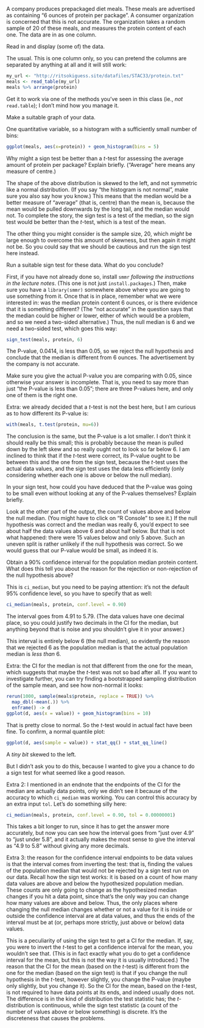 \question A company produces prepackaged  diet meals. These meals are advertised as containing "6 ounces of protein per package". A consumer organization is concerned that this is not accurate. The organization takes a random sample of 20 of these meals, and measures the protein content of each one. The data are in \url{http://ritsokiguess.site/datafiles/STAC33/protein.txt}
as one column. 

\bP

\p Read in and display (some of) the data.

\bS

The usual. This is one column only, so you can pretend the columns are separated by anything at all and it will still work:

```r
my_url <- "http://ritsokiguess.site/datafiles/STAC33/protein.txt"
meals <- read_table(my_url)
meals %>% arrange(protein)
```
Get it to work via one of the methods you've seen in this class (ie., *not* `read.table`); I don't mind how you manage it.

\eS

\p Make a suitable graph of your data.

\bS

One quantitative variable, so a histogram with a sufficiently small number of bins:

```r
ggplot(meals, aes(x=protein)) + geom_histogram(bins = 5)
```

\eS

\p Why might a sign test be better than a $t$-test for assessing the average amount of protein per package? Explain briefly. ("Average" here means any measure of centre.)

\bS

 The shape of the above distribution is skewed to the left, and not symmetric like a normal distribution. (If you say "the histogram is not normal", make sure you also say how you know.) This means that the median would be a better measure of "average" (that is, centre) than the mean is, because the mean would be pulled downwards by the long tail, and the median would not. To complete the story, the sign test is a test of the median, so the sign test would be better than the $t$-test, which is a test of the mean.
 
The other thing you might consider is the sample size, 20, which *might* be large enough to overcome this amount of skewness, but then again it might not be. So you could say that we should be cautious and run the sign test here instead.

\eS

\p Run a suitable sign test for these data. What do you conclude?

\bS

First, if you have not already done so, install `smmr` *following the instructions in the lecture notes*. (This one is not just `install.packages`.) Then, make sure you have a `library(smmr)` somewhere above where you are going to use something from it. Once that is in place, remember what we were interested in: was the median protein content 6 ounces, or is there evidence that it is something different? (The "not accurate" in the question says that the median could be higher or lower, either of which would be a problem, and so we need a two-sided alternative.) Thus, the null median is 6 and we need a two-sided test, which goes this way:

```r
sign_test(meals, protein, 6)
```

The P-value, 0.0414, is less than 0.05, so we reject the null hypothesis and conclude that the median is different from 6 ounces. The advertisement by the company is not accurate. 

Make sure you give the actual P-value you are comparing with 0.05, since otherwise your answer is incomplete. That is, you need to say more than just "the P-value is less than 0.05"; there are three P-values here, and only one of them is the right one.

Extra: we already decided that a $t$-test is not the best here, but I am curious as to how different its P-value is:

```r
with(meals, t.test(protein, mu=6))
```

The conclusion is the same, but the P-value is a lot smaller. I don't think it should really be this small; this is probably because the mean is pulled down by the left skew and so really ought not to look so far below 6. I am inclined to think that if the $t$-test were correct, its P-value ought to be between this and the one from the sign test, because the $t$-test uses the actual data values, and the sign test uses the data less efficiently (only considering whether each one is above or below the null median).
\eS

\p In your sign test, how could you have deduced that the P-value was going to be small even without looking at any of the P-values themselves? Explain briefly.

\bS

Look at the other part of the output, the count of values above and below the null median. (You might have to click on "R Console" to see it.) If the null hypothesis was correct and the median was really 6, you'd expect to see about half the data values above 6 and about half below. But that is not what happened: there were 15 values below and only 5 above. Such an uneven split is rather unlikely if the null hypothesis was correct. So we would guess that our P-value would be small, as indeed it is.

\eS

\p Obtain a 90% confidence interval for the population median protein content. What does this tell you about the reason for the rejection or non-rejection of the null hypothesis above?

\bS

This is `ci_median`, but you need to be paying attention: it's not the default 95% confidence level, so you have to specify that as well:

```r
ci_median(meals, protein, conf.level = 0.90)
```
The interval goes from 4.91 to 5.79. (The data values have one decimal place, so you could justify two decimals in the CI for the median, but anything beyond that is noise and you shouldn't give it in your answer.\endnote{There is actually slightly more to it here: the ends of this confidence interval for the median are always data values, because of the way it is constructed, so the actual end points really ought to be given to the \emph{same} number of decimals as the data, here 4.9 to 5.8. The output given is not exactly 4.9 and 5.8 because of inaccuracy in the bisection.})

This interval is entirely below 6 (the null median), so evidently the reason that we rejected 6 as the population median is that the actual population median is *less than* 6. 

Extra: the CI for the median is not that different from the one for the mean, which suggests that maybe the $t$-test was not so bad after all. If you want to investigate further, you can try finding a bootstrapped sampling distribution of the sample mean, and see how non-normal it looks:

```r
rerun(1000, sample(meals$protein, replace = TRUE)) %>% 
  map_dbl(~mean(.)) %>% 
  enframe() -> d
ggplot(d, aes(x = value)) + geom_histogram(bins = 10)
```
That is pretty close to normal. So the $t$-test would in actual fact have been fine. To confirm, a normal quantile plot:

```r
ggplot(d, aes(sample = value)) + stat_qq() + stat_qq_line()
```
A *tiny bit* skewed to the left.

But I didn't ask you to do this, because I wanted to give you a chance to do a sign test for what seemed like a good reason. 

Extra 2: I mentioned in an endnote that the endpoints of the CI for the median are actually data points, only we didn't see it because of the accuracy to which `ci_median` was working. You can control this accuracy by an extra input `tol`. Let's do something silly here:

```r
ci_median(meals, protein, conf.level = 0.90, tol = 0.00000001)
```

This takes a bit longer to run, since it has to get the answer more accurately, but now you can see how the interval goes from "just over 4.9" to "just under 5.8", and it actually makes the most sense to give the interval as "4.9 to 5.8" without giving any more decimals.

Extra 3: the reason for the confidence interval endpoints to be data values is that the interval comes from inverting the test: that is, finding the values of the population median that would not be rejected by a sign test run on our data. Recall how the sign test works: it is based on a count of how many data values are above and below the hypothesized population median. These counts are only going to change as the hypothesized median changes if you hit a data point, since that's the only way you can change how many values are above and below.\endnote{There is a technicality about what happens when the null median is exactly equal to a data value; see PASIAS for more discussion on this.} Thus, the only places where changing the null median changes whether or not a value for it is inside or outside the confidence interval are at data values, and thus the ends of the interval must be at (or, perhaps more strictly, just above or below) data values.

This is a peculiarity of using the sign test to get a CI for the median. If, say, you were to invert the $t$-test to get a confidence interval for the mean, you wouldn't see that. (This is in fact exactly what you do to get a confidence interval for the mean, but this is not the way it is usually introduced.) The reason that the CI for the mean (based on the $t$-test) is different from the one for the median (based on the sign test) is that if you change the null hypothesis in the $t$-test, however slightly, you change the P-value (maybe only slightly, but you change it). So the CI for the mean, based on the $t$-test, is not required to have data points at its ends, and indeed usually does not.  The difference is in the kind of distribution the test statistic has; the $t$-distribution is continuous, while the sign test statistic (a count of the number of values above or below something) is discrete. It's the discreteness that causes the problems.

\eS

\eP
